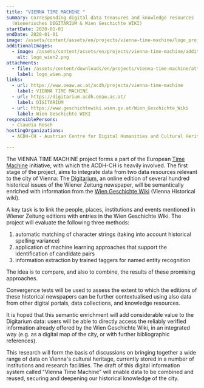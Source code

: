 ```yaml
---
title: "VIENNA TIME MACHINE "
summary: Corresponding digital data treasures and knowledge resources
  (Wienerisches DIGITARIUM & Wien Geschichte WIKI)
startDate: 2020-01-01
endDate: 2020-01-01
image: /assets/content/assets/en/projects/vienna-time-machine/logo_projekt_credit_schlager_apa_time_machine_organisation.png
additionalImages:
  - image: /assets/content/assets/en/projects/vienna-time-machine/additionalImages/logo_wien2.png
    alt: logo_wien2.png
attachments:
  - file: /assets/content/downloads/en/projects/vienna-time-machine/attachments/logo_wien.png
    label: logo_wien.png
links:
  - url: https://www.oeaw.ac.at/acdh/projects/vienna-time-machine
    label: VIENNA TIME MACHINE
  - url: https://digitarium.acdh.oeaw.ac.at/
    label: DIGITARIUM
  - url: https://www.geschichtewiki.wien.gv.at/Wien_Geschichte_Wiki
    label: Wien Geschichte WIKI
responsiblePersons:
  - Claudia Resch
hostingOrganizations:
  - ACDH-CH - Austrian Centre for Digital Humanities and Cultural Heritage

---
```

The VIENNA TIME MACHINE project forms a part of the European [Time Machine](https://www.timemachine.eu/) initiative, with which the ACDH-CH is heavily involved. The first stage of the project, aims to integrate data from two data resources relevant to the city of Vienna: The [Digitarium](https://digitarium.acdh.oeaw.ac.at/), an online edition of several hundred historical issues of the Wiener Zeitung newspaper, will be semantically enriched with information from the [Wien Geschichte Wiki](https://www.geschichtewiki.wien.gv.at/Wien_Geschichte_Wiki) (Vienna Historical wiki).

A key task is to link the people, places, institutions and events mentioned in Wiener Zeitung editions with entries in the Wien Geschichte Wiki. The project will evaluate the following three methods:

1.  automatic matching of character strings (taking into account historical spelling variance)
2.  application of machine learning approaches that support the identification of candidate pairs
3.  information extraction by trained taggers for named entity recognition

The idea is to compare, and also to combine, the results of these promising approaches.

Convergence tests will be used to assess the extent to which the editions of these historical newspapers can be further contextualised using also data from other digital portals, data collections, and knowledge resources.

It is hoped that this semantic enrichment will add considerable value to the Digitarium data: users will be able to directly access the reliably verified information already offered by the Wien Geschichte Wiki, in an integrated way (e.g. as a digital map of the city, or with further bibliographic references).

This research will form the basis of discussions on bringing together a wide range of data on Vienna's cultural heritage, currently stored in a number of institutions and research facilities. The draft of this digital information system called "Vienna Time Machine" will enable data to be combined and reused, securing and deepening our historical knowledge of the city.
